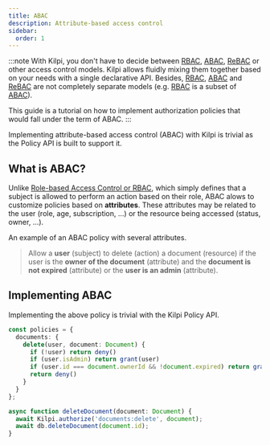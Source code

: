 ```yaml
---
title: ABAC
description: Attribute-based access control
sidebar:
  order: 1
---
```


:::note
With Kilpi, you don't have to decide between [RBAC](/docs/advanced/rbac), [ABAC](/docs/advanced/abac), [ReBAC](/docs/advanced/rebac) or other access control models. Kilpi allows fluidly mixing them together based on your needs with a single declarative API. Besides, [RBAC](/docs/advanced/rbac), [ABAC](/docs/advanced/abac) and [ReBAC](/docs/advanced/rebac) are not completely separate models (e.g. [RBAC](/docs/advanced/rbac) is a subset of [ABAC](/docs/advanced/abac)).

This guide is a tutorial on how to implement authorization policies that would fall under the term of ABAC.
:::

Implementing attribute-based access control (ABAC) with Kilpi is trivial as the Policy API is built to support it.

## What is ABAC?

Unlike [Role-based Access Control or RBAC](/docs/advanced/rbac), which simply defines that a subject is allowed to perform an action based on their role, ABAC alows to customize policies based on **attributes**. These attributes may be related to the user (role, age, subscription, ...) or the resource being accessed (status, owner, ...).

An example of an ABAC policy with several attributes.

> Allow a **user** (subject) to delete (action) a document (resource) if the user is the **owner of the document** (attribute) and the **document is not expired** (attribute) or the **user is an admin** (attribute).

## Implementing ABAC

Implementing the above policy is trivial with the Kilpi Policy API.

```ts
const policies = {
  documents: {
    delete(user, document: Document) {
      if (!user) return deny()
      if (user.isAdmin) return grant(user)
      if (user.id === document.ownerId && !document.expired) return grant(user)
      return deny()
    }
  }
};

async function deleteDocument(document: Document) {
  await Kilpi.authorize('documents:delete', document);
  await db.deleteDocument(document.id);
}
```